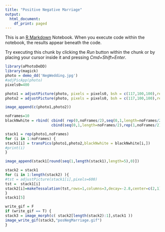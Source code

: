 ```yaml
---
title: "Positive Negative Marriage"
output:
  html_document:
    df_print: paged
---
```


This is an [R Markdown](http://rmarkdown.rstudio.com) Notebook. When you execute code within the notebook, the results appear beneath the code. 

Try executing this chunk by clicking the *Run* button within the chunk or by placing your cursor inside it and pressing *Cmd+Shift+Enter*. 

```r
library(aPhotoDeDD)
library(magick)
photo = demo_dd('NegWedding.jpg')
#adjPicApp(photo)
pixels0=400

photo1 = adjustPicture(photo, pixels = pixels0, bsh = c(117,100,100),return = 0,imageNegate = FALSE)
photo2 = adjustPicture(photo, pixels = pixels0, bsh = c(117,100,100),return = 0,imageNegate = TRUE)

image_append(c(photo1,photo2))

```

```r
noFrames=10
blackNwhite = rbind( cbind( rep(0,noFrames/2),seq(0,1,length=noFrames/2)),
                     cbind(seq(0,1,length=noFrames/2),rep(1,noFrames/2)) )

stack1 = rep(photo1,noFrames)
for (i in 1:noFrames) {
stack1[i] = transPics(photo1,photo2,blackNwhite = blackNwhite[i,])
#print(i)
}

image_append(stack1[round(seq(1,length(stack1),length=5),0)])
```

```r
stack2 = stack1
for (i in 1:length(stack2) ){
#tst = adjustPicture(stack1[i],pixels=600)
tst =  stack1[i]
stack2[i]=makeTessalation(tst,rows=1,columns=3,decay=-2.8,center=c(2,1),option=1)
}
stack1[5]
```


```r
write_gif = F
if (write_gif == T) {
stack3 = image_morph(c( stack2[length(stack2):1],stack1 ))
image_write_gif(stack3,"posNegMarriage.gif")
}
```

